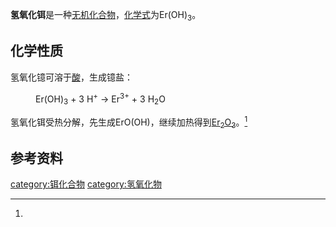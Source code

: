 {{chembox
| verifiedrevid = 
|   Name = 氢氧化铒
|CustomizedImage=[[File:Er3+.svg|51px]][[File:3.svg|File:3.svg]][[File:OH-.svg|File:OH-.svg]]
|   OtherNames =
|   IUPACName = 
| Section1 = {{Chembox Identifiers
|   ChemSpiderID_Ref = {{chemspidercite|correct|chemspider}}
| ChemSpiderID = 
| PubChem = 
| InChI =
| InChIKey =
| SMILES = [Er+3].[OH-].[OH-].[OH-]
| StdInChI_Ref = {{stdinchicite|correct|chemspider}}
| StdInChI =
| StdInChIKey_Ref = {{stdinchicite|correct|chemspider}}
| StdInChIKey = 
| CASNo = 14646-16-3
| CASNo_Ref = {{Cascite|correct|CAS}}
  }}
| Section2 = {{Chembox Properties
|   Formula = Er(OH)<sub>3</sub>
|   MolarMass = 218.283
|   Appearance = 浅红色固体<ref name=wj>《无机化学丛书》. 第七卷 钪 稀土元素. 易宪武 等主编. 科学出版社. P<sub>168~171</sub>. (2)氢氧化物</ref>
|   Density = 
|   MeltingPt = 
|   BoilingPt = 
|   Solubility = 
|   Solvent =
|   SolubleOther = 
  }}
| Section7 = {{Chembox Hazards
|  EUHazardSymbol =
|  RPhrases =
|  SPhrases =
|  FlashPt = 
|  pKa = 
|  pKb = 
|  EUClass =
|  EUIndex = 
|  MainHazards = 
|  NFPA-H = 
|  NFPA-F = 
|  NFPA-R = 
|  NFPA-O = 
|  RSPhrases = 
|  Autoignition = 
|  PEL = 
  }}
| Section8 = {{Chembox Related
|   Function = 
|   OtherFunctn = 
|   OtherAnions = [[氧化铒|氧化铒]]
|   OtherCations = [[氢氧化钬|氢氧化钬]]<br />[[氢氧化铥|氢氧化铥]]
|   OtherCpds = 
  }}
}}
'''氢氧化铒'''是一种[[无机化合物|无机化合物]]，[[化学式|化学式]]为Er(OH)<sub>3</sub>。
==化学性质==
氢氧化镱可溶于[[酸|酸]]，生成镱盐：
: Er(OH)<sub>3</sub> + 3 H<sup>+</sup> → Er<sup>3+</sup> + 3 H<sub>2</sub>O
氢氧化铒受热分解，先生成ErO(OH)，继续加热得到[[氧化铒|Er<sub>2</sub>O<sub>3</sub>]]。<ref name=wj />
==参考资料==
{{reflist}}

{{氢氧化物}}

[[category:铒化合物|category:铒化合物]]
[[category:氢氧化物|category:氢氧化物]]